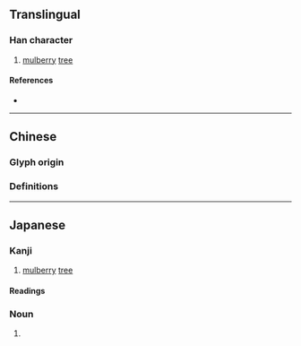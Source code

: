 {{also|桑}}
{{character info/new}}
==Translingual==

===Han character===
{{Han char|rn=75|rad=木|as=06|sn=10|four=|canj=JTD|ids=⿱卉木<small>(GJ)</small>,⿱卉朩<small>(T)</small>}}

# [[mulberry]] [[tree]]

====References====
* {{Han ref|kx=0526.040|dkj=14685|hdz=21176.120|uh=6852|ud=26706}}

----

==Chinese==

===Glyph origin===
{{Han etym}}

===Definitions===
{{zh-see|桑|v}} <!--《康熙字典·桒》:《正字通》俗桑字。-->

----

==Japanese==

===Kanji===
{{ja-kanji|grade=|rs=木06}}

# [[mulberry]] [[tree]]

====Readings====
{{ja-readings
|goon=そう<さう
|kanon=そう<さう
|kun=くわ-<くは-
}}

===Noun===
{{ja-noun|くわ|クワ|hhira=くは|hkata=クハ}}

# {{alternative form of|lang=ja|桑||mulberry tree}}